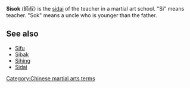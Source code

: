 '''Sisok''' (&#24107;&#21460;) is the [[sidai]] of the teacher in a martial art school.  "Si" means teacher.  "Sok" means a uncle who is younger than the father.

==See also==
*[[Sifu]]
*[[Sibak]]
*[[Sihing]]
*[[Sidai]]

{{ma-stub}}
[[Category:Chinese martial arts terms]]